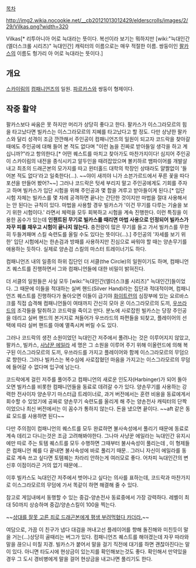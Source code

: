[[목차]]

http://img2.wikia.nocookie.net/__cb20121013012429/elderscrolls/images/2/29/Vilkas.png?width=320

Vilkas[* 리투아니아 어로 늑대라는 뜻이다. 복선이라 보기는 뭐하지만 [wiki:"늑대인간(엘더스크롤 시리즈)" 늑대인간] 캐릭터의 이름으로는 매우 적절한 이름. 쌍둥이인 [[팔카스]]의 이름도 헝가리 아 어로 늑대라는 뜻이다.]

== 개요 ==
[[스카이림]]의 [[컴패니언즈]]의 일원. [[파르카스]]와 쌍둥이 형제이다.

== 작중 활약 ==

팔카스보다 싸움은 못 하지만 머리가 상당히 좋다고 한다. 팔카스가 이스그라모르의 힘을 타고났다면 빌카스는 이스그라모르의 지혜를 타고났다고 할 정도. 다만 상냥한 팔카스와 달리 성격이 조금 깐깐해서 주인공이 컴패니언즈의 일원이 되고자 코드락을 찾아갈 때에도 주인공에 대해 들어 본 적도 없다며 "이런 놈을 진짜로 받아들일 생각을 하고 계십니까?"라고 항의한다.[* 어떤 퀘스트를 마치고 찾아가도 마찬가지이다! 심지어 주인공이 스카이림의 내전을 종식시키고 알두인을 때려잡았으며 볼키하르 뱀파이어를 개발살내고 최초의 드래곤본의 모가지를 따고 윈터홀드 대학의 학장인 상태라도 얄짤없이 '들어본 적도 없다'라고 일축한다(...). ~~야이 새끼야 니가 소븐가르드에서 푸른 꽃을 따다 포션을 만들어 봤어?~~] 그러나 코드락은 텃세 부리지 말고 주인공에게도 기회를 주자고 하며 빌카스가 입단 시험을 위해 주인공과 몇 합을 겨루고 받아들이게 된다.[* 입단 시험 자체는 빌카스를 몇 차례 공격하면 끝나는 간단한 것이지만 마법을 절대 사용해서는 안 된다는 규칙이 있다. 마법을 사용할 경우 빌카스가 '이건 무기를 다루는 기술을 보기 위한 시험이다.' 라면서 체력을 모두 회복하고 시험을 계속 진행한다. 이런 특징을 이용한 꼼수가 있는데 '''인챈트된 무기로 빌카스를 때리면 마법 사용으로 인정되어 빌카스가 자꾸 피를 채우고 시험이 끝나지 않는다.''' 충전량이 많은 무기를 들고 가서 빌카스를 무한히 두들겨패며 스킬 숙련도를 올릴 수도 있다는 뜻이다(...).] 주인공의 '자세를 보기 위한' 입단 시험에서는 한손검과 방패를 사용하지만 진심으로 싸워야 할 때는 양손무기를 애용하는 듯하다. 실제로 양손검 스킬의 마스터 트레이너기도 하다.

컴패니언즈 내의 일종의 하위 집단인 더 서클(the Circle)의 일원이기도 하며, 컴패니언즈 퀘스트를 진행하면서 그와 컴패니언들에 대한 비밀이 밝혀진다.

더 서클의 일원들은 사실 모두 [wiki:"늑대인간(엘더스크롤 시리즈)" 늑대인간]들이었다. 그 때문에 이들을 적대하는 실버 핸드(Silver Hand)라는 집단과 적대적이며, 컴패니언즈 퀘스트를 진행하다가 돌아오면 이들이 급기야 [[화이트런]]의 심장부에 있는 요르바스크를 직접 습격해 컴패니언들이 여태까지 간신히 모아 온 이스그라모르의 도끼, [[우쓰라드]]의 조각들을 탈취하고 코드락을 죽이고 만다. 분노에 사로잡힌 빌카스는 당장 주인공을 데리고 실버 핸드의 본거지로 쳐들어가 우쓰라드의 파편들을 되찾고, 플레이어의 선택에 따라 실버 핸드를 아예 멸족시켜 버릴 수도 있다.

그러나 코드락의 생전 소원이었던 늑대인간 저주에서 풀려나는 것은 이루어지지 않았고, 팔카스, 빌카스, [[사냥꾼 에일라]] 세 명은 그 소원을 이루어 주기 위해 이올런드에 의해 복구된 이스그라모르의 도끼, 우쓰라드를 가지고 플레이어와 함께 이스그라모르의 무덤으로 향한다. 그러나 빌카스는 복수심에 사로잡혔던 마음을 가지고는 이스그라모르의 무덤에 들어갈 수 없다며 입구에 남는다.

코드락에게 걸린 저주를 풀어주고 컴패니언의 새로운 인도자(Harbinger)가 되어 돌아오면 빌카스를 비롯한 컴패니언들을 동료로 데려갈 수가 있다. 양손무기를 사용하는 강력한 전사이자 양손무기 마스터급 트레이너로, 과거 버전에서는 훈련 비용을 동료에게서 회수할 수 있었기에 공짜로 양손무기 숙련도를 올리게 해 주는 양손전사 캐릭터의 단짝이었으나 최신 버전에서는 이 꼼수가 통하지 않는다. 돈을 냈으면 끝이다. ~~aft 같은 동료 모드를 사용하면 된다~~


다만 주의점이 컴패니언의 퀘스트를 모두 완료하면 불사속성에서 풀리기 때문에 동료로 계속 데리고 다니는것은 조금 고려해봐야한다. 그나마 사냥꾼 에일라는 늑대인간 유지시에만 따로 주는 토템 퀘스트를 모두 수행하면 그때부터 불사속성이 풀리는데 , 이 형제들은 컴패니언 퀘를 다 끝내면 불사속성에 바로 풀리기 때문.. 그러니 자신이 에일라를 동료로 계속 쓰고 싶다면 토템퀘는 차라리 안하는게 여러모로 좋다. 어차피 늑대인간의 변신후 이점이라곤 거의 없기 때문에... 

이후 빌카스도 늑대인간 저주에서 벗어나고 싶다는 의사를 표하는데, 코드락과 마찬가지로 이스그라모르의 무덤에 가서 똑같이 하면 해결해 줄 수 있다. 

참고로 게임내에서 동행할 수 있는 중갑-양손전사 동료중에서 가장 강력하다. 레벨이 최대 50까지 상승하며 중갑/양손스킬이 100을 찍는다. 

~~[http://gall.dcinside.com/list.php?id=game_classic&no=1007917 상대를 잘못 고른 죄로 드래곤본에게 평생 부려먹혔다 카더라.]~~

여담으로, 가끔 이 친구가 냅다 대검을 꺼내고선 플레이어를 향해 돌진해와 미친듯이 말을 거는(…)상당히 골때리는 버그가 있다. 컴패니언즈 퀘스트를 해야겠는데 자꾸 따라와 말을 끊으니 미칠 지경. 빌카스가 붙어서 말을 걸기 직전에 대기를 하면 괜찮아진다는 말이 있다.
아니면 타도시에 현상금이 있는지를 확인해보는것도 좋다. 확인해서 만약있을경우 그 도시 경비병에게 말을 걸어 현상금을 내고나면 풀리기도 한다.
